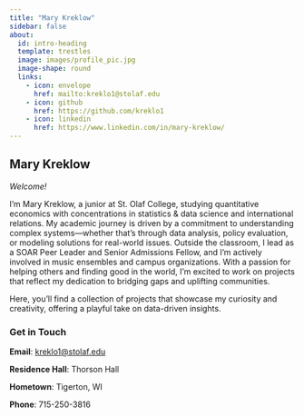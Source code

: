 ```yaml
---
title: "Mary Kreklow"
sidebar: false
about:
  id: intro-heading
  template: trestles
  image: images/profile_pic.jpg
  image-shape: round
  links:
    - icon: envelope
      href: mailto:kreklo1@stolaf.edu
    - icon: github
      href: https://github.com/kreklo1
    - icon: linkedin
      href: https://www.linkedin.com/in/mary-kreklow/
---
```


::: {#intro-heading}
## Mary Kreklow

*Welcome!*

I'm Mary Kreklow, a junior at St. Olaf College, studying quantitative economics with concentrations in statistics & data science and international relations. My academic journey is driven by a commitment to understanding complex systems—whether that’s through data analysis, policy evaluation, or modeling solutions for real-world issues. Outside the classroom, I lead as a SOAR Peer Leader and Senior Admissions Fellow, and I’m actively involved in music ensembles and campus organizations. With a passion for helping others and finding good in the world, I’m excited to work on projects that reflect my dedication to bridging gaps and uplifting communities.

Here, you’ll find a collection of projects that showcase my curiosity and creativity, offering a playful take on data-driven insights.
:::

### Get in Touch

**Email**: <a href='mailto:kreklo1@stolaf.edu'>kreklo1\@stolaf.edu</a>

**Residence Hall**: Thorson Hall

**Hometown**: Tigerton, WI

**Phone**: 715-250-3816
